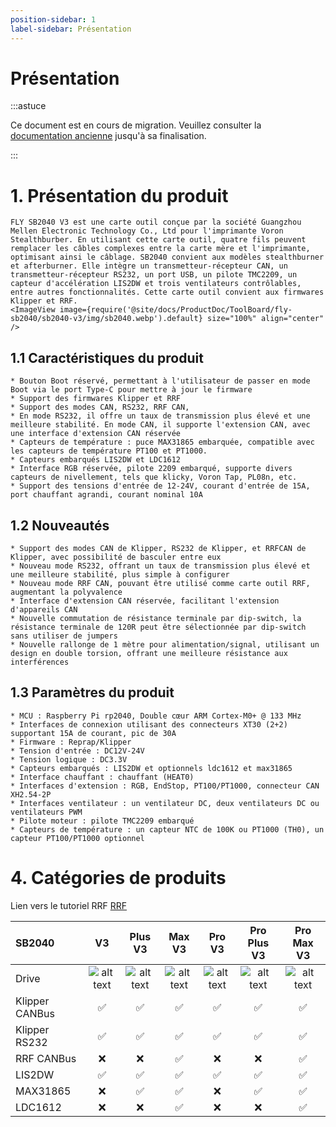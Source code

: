 ```yaml
---
position-sidebar: 1
label-sidebar: Présentation
---
```


# Présentation

:::astuce

Ce document est en cours de migration. Veuillez consulter la [documentation ancienne](https://mellow.klipper.cn/#/) jusqu'à sa finalisation.

:::

# 1. Présentation du produit

    FLY SB2040 V3 est une carte outil conçue par la société Guangzhou Mellen Electronic Technology Co., Ltd pour l'imprimante Voron Stealthburber. En utilisant cette carte outil, quatre fils peuvent remplacer les câbles complexes entre la carte mère et l'imprimante, optimisant ainsi le câblage. SB2040 convient aux modèles stealthburner et afterburner. Elle intègre un transmetteur-récepteur CAN, un transmetteur-récepteur RS232, un port USB, un pilote TMC2209, un capteur d'accélération LIS2DW et trois ventilateurs contrôlables, entre autres fonctionnalités. Cette carte outil convient aux firmwares Klipper et RRF.
    <ImageView image={require('@site/docs/ProductDoc/ToolBoard/fly-sb2040/sb2040-v3/img/sb2040.webp').default} size="100%" align="center" />


## 1.1 Caractéristiques du produit

    * Bouton Boot réservé, permettant à l'utilisateur de passer en mode Boot via le port Type-C pour mettre à jour le firmware
    * Support des firmwares Klipper et RRF
    * Support des modes CAN, RS232, RRF CAN,
    * En mode RS232, il offre un taux de transmission plus élevé et une meilleure stabilité. En mode CAN, il supporte l'extension CAN, avec une interface d'extension CAN réservée
    * Capteurs de température : puce MAX31865 embarquée, compatible avec les capteurs de température PT100 et PT1000.
    * Capteurs embarqués LIS2DW et LDC1612
    * Interface RGB réservée, pilote 2209 embarqué, supporte divers capteurs de nivellement, tels que klicky, Voron Tap, PL08n, etc.
    * Support des tensions d'entrée de 12-24V, courant d'entrée de 15A, port chauffant agrandi, courant nominal 10A

## 1.2 Nouveautés

    * Support des modes CAN de Klipper, RS232 de Klipper, et RRFCAN de Klipper, avec possibilité de basculer entre eux
    * Nouveau mode RS232, offrant un taux de transmission plus élevé et une meilleure stabilité, plus simple à configurer
    * Nouveau mode RRF CAN, pouvant être utilisé comme carte outil RRF, augmentant la polyvalence
    * Interface d'extension CAN réservée, facilitant l'extension d'appareils CAN
    * Nouvelle commutation de résistance terminale par dip-switch, la résistance terminale de 120R peut être sélectionnée par dip-switch sans utiliser de jumpers
    * Nouvelle rallonge de 1 mètre pour alimentation/signal, utilisant un design en double torsion, offrant une meilleure résistance aux interférences

## 1.3 Paramètres du produit


    * MCU : Raspberry Pi rp2040, Double cœur ARM Cortex-M0+ @ 133 MHz
    * Interfaces de connexion utilisant des connecteurs XT30 (2+2) supportant 15A de courant, pic de 30A
    * Firmware : Reprap/Klipper
    * Tension d'entrée : DC12V-24V
    * Tension logique : DC3.3V
    * Capteurs embarqués : LIS2DW et optionnels ldc1612 et max31865
    * Interface chauffant : chauffant (HEAT0)
    * Interfaces d'extension : RGB, EndStop, PT100/PT1000, connecteur CAN XH2.54-2P
    * Interfaces ventilateur : un ventilateur DC, deux ventilateurs DC ou ventilateurs PWM
    * Pilote moteur : pilote TMC2209 embarqué
    * Capteurs de température : un capteur NTC de 100K ou PT1000 (TH0), un capteur PT100/PT1000 optionnel

# 4. Catégories de produits

Lien vers le tutoriel RRF [RRF](https://teamgloomy.github.io/fly_sb2040_pro_max_v3_general.html)

| SB2040         |          V3          |       Plus V3        |        Max V3        |        Pro V3        |     Pro Plus V3      |      Pro Max V3      |
| :------------- | :------------------: | :------------------: | :------------------: | :------------------: | :------------------: | :------------------: |
| Drive          | ![alt text][TMC2209] | ![alt text][TMC2209] | ![alt text][TMC2209] | ![alt text][TMC2240] | ![alt text][TMC2240] | ![alt text][TMC2240] |
| Klipper CANBus |  :white_check_mark:  |  :white_check_mark:  |  :white_check_mark:  |  :white_check_mark:  |  :white_check_mark:  |  :white_check_mark:  |
| Klipper RS232  |  :white_check_mark:  |  :white_check_mark:  |  :white_check_mark:  |  :white_check_mark:  |  :white_check_mark:  |  :white_check_mark:  |
| RRF CANBus     |         :x:          |         :x:          |  :white_check_mark:  |         :x:          |         :x:          |  :white_check_mark:  |
| LIS2DW         |  :white_check_mark:  |  :white_check_mark:  |  :white_check_mark:  |  :white_check_mark:  |  :white_check_mark:  |  :white_check_mark:  |
| MAX31865       |         :x:          |  :white_check_mark:  |  :white_check_mark:  |         :x:          |  :white_check_mark:  |  :white_check_mark:  |
| LDC1612        |         :x:          |         :x:          |  :white_check_mark:  |         :x:          |         :x:          |  :white_check_mark:  |


[TMC2209]: https://img.shields.io/badge/-TMC2209-green "TMC2209"
[TMC2240]: https://img.shields.io/badge/-TMC2240-blue "TMC2240"
